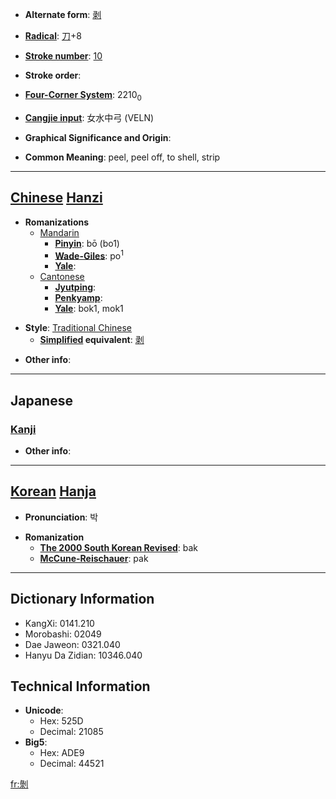 * '''Alternate form''': [[剥]]

* '''[[Wiktionary:Chinese radical index| Radical]]''': [[Wiktionary:Chinese radical index 刀|刀]]+8

* '''[[Wiktionary:Chinese total strokes index|Stroke number]]''': [[Wiktionary:Chinese total strokes index 10|10]]

* '''Stroke order''': 

* '''[[Wiktionary:Chinese four corner index|Four-Corner System]]''': 2210<sub>0</sub>

* '''[[Wiktionary:Chinese Cangjie index|Cangjie input]]''': 女水中弓 (VELN)

* '''Graphical Significance and Origin''': 

* '''Common Meaning''': peel, peel off, to shell, strip

----

== [[Chinese]] [[Hanzi]] ==

* '''Romanizations'''
** [[Mandarin]]
*** '''[[Pinyin]]''': bō (bo1)
*** '''[[Wade-Giles]]''': po<sup>1</sup>
*** '''[[Yale]]''': 
**[[Cantonese]]
***'''[[Jyutping]]''':
***'''[[Penkyamp]]''': 
***'''[[Yale]]''': bok1, mok1

* '''Style''': [[Traditional Chinese]] 
** '''[[Simplified Chinese|Simplified]] equivalent''': [[剥]]

* '''Other info''': 

----

==Japanese==
===[[Kanji]]===
{{kanji|on readings=[[はく]] (haku)|kun readings=[[はぐ]] (hagu), [[むく]] (muku), [[はげる]] (hageru)}}

* '''Other info''':  

----

== [[Korean]] [[Hanja]] ==

* '''Pronunciation''': 박

* '''Romanization'''
** '''[[The 2000 South Korean Revised Romanization|The 2000 South Korean Revised]]''': bak
** '''[[McCune-Reischauer]]''': pak

----

== Dictionary Information ==

* KangXi: 0141.210
* Morobashi: 02049
* Dae Jaweon: 0321.040
* Hanyu Da Zidian: 10346.040

== Technical Information ==

* '''Unicode''':
** Hex: 525D
** Decimal: 21085
* '''Big5''':
** Hex: ADE9
** Decimal: 44521

[[fr:剝]]